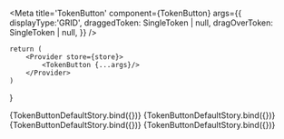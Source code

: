 


<Meta 
	title='TokenButton'
	component={TokenButton}
	args={{
		displayType:'GRID',
		draggedToken: SingleToken | null,
  	dragOverToken: SingleToken | null,
	}}
/>

<ArgsTable of={TokenButton}/>

	return (
		<Provider store={store}>
			<TokenButton {...args}/>
		</Provider>
	)
}

<Canvas>
	<Story name='Size' args={{
		type: TokenTypes.SIZE,
		token: {
			value: 2,
			type: "sizing",
			name: "2",
			internal__Parent: "core",
			rawValue: "2"
		}
	}}>
		{TokenButtonDefaultStory.bind({})}
	</Story>
	<Story name='Size' args={{
		type: TokenTypes.SIZE,
		token: {
			value: 2,
			type: "sizing",
			name: "2",
			internal__Parent: "core",
			rawValue: "2"
		}
	}}>
		{TokenButtonDefaultStory.bind({})}
	</Story>
	<Story name='ColorToken' args={{
		type: TokenTypes.COLOR,
		token: {
			value: "#d8b4fe",
			type: "color",
			name: "color.purple.300",
			internal__Parent: "core",
			rawValue: "#d8b4fe"
		}
	}}>
		{TokenButtonDefaultStory.bind({})}
	</Story>
	<Story name='BorderRadiusToken' args={{
		type: TokenTypes.BORDER_RADIUS,
		token: {
			value: "64px",
			type: "borderRadius",
			name: "border-radius.0",
			internal__Parent: "core",
			rawValue: "64px"
		}
	}}>
		{TokenButtonDefaultStory.bind({})}
	</Story>
</Canvas>